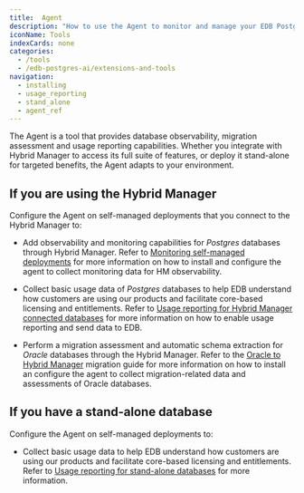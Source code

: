 ```yaml
---
title:  Agent
description: "How to use the Agent to monitor and manage your EDB Postgres databases"
iconName: Tools
indexCards: none
categories:
  - /tools
  - /edb-postgres-ai/extensions-and-tools
navigation:
  - installing
  - usage_reporting
  - stand_alone
  - agent_ref
---
```


The Agent is a tool that provides database observability, migration assessment and usage reporting capabilities. Whether you integrate with Hybrid Manager to access its full suite of features, or deploy it stand-alone for targeted benefits, the Agent adapts to your environment.

## If you are using the Hybrid Manager
 
Configure the Agent on self-managed deployments that you connect to the Hybrid Manager to: 

- Add observability and monitoring capabilities for _Postgres_ databases through Hybrid Manager. Refer to [Monitoring self-managed deployments](/edb-postgres-ai/hybrid-manager/using_hybrid_manager/monitoring/mon_ext_dbs/mon_with_agent/) for more information on how to install and configure the agent to collect monitoring data for HM observability.

- Collect basic usage data of _Postgres_ databases to help EDB understand how customers are using our products and facilitate core-based licensing and entitlements. Refer to [Usage reporting for Hybrid Manager connected databases](/edb-postgres-ai/hybrid-manager/using_hybrid_manager/monitoring/mon_ext_dbs/mon_with_agent/configure_agent/usage_reporting/) for more information on how to enable usage reporting and send data to EDB.

- Perform a migration assessment and automatic schema extraction for _Oracle_ databases through the Hybrid Manager. Refer to the [Oracle to Hybrid Manager](/edb-postgres-ai/hybrid-manager/using_hybrid_manager/migration/migration_guides/oracle_to_hm_managed) migration guide for more information on how to install an configure the agent to collect migration-related data and assessments of Oracle databases.

## If you have a stand-alone database 

Configure the Agent on self-managed deployments to: 

- Collect basic usage data to help EDB understand how customers are using our products and facilitate core-based licensing and entitlements. Refer to [Usage reporting for stand-alone databases](/tools/agent/stand_alone/) for more information.

